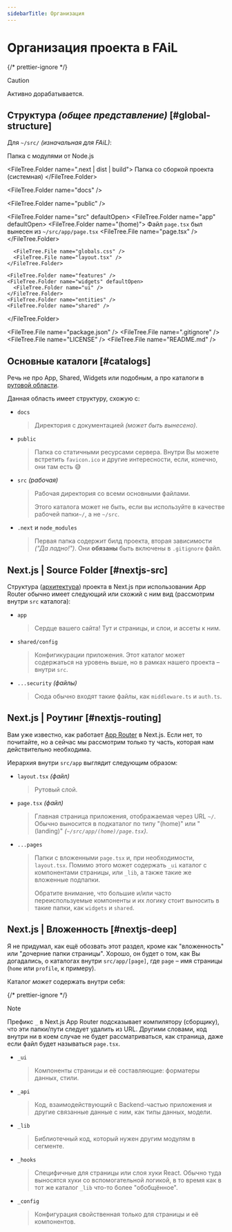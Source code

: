 ```yaml
---
sidebarTitle: Организация
---
```



# Организация проекта в FAiL

{/* prettier-ignore */}
> [!CAUTION]
>
> Активно дорабатывается.

## Структура _(общее представление)_ [#global-structure]

Для `~/src/` _(изначальная для FAiL)_:

<FileTree className="w-full">
  <FileTree.Folder name="node_modules">
    Папка с модулями от Node.js
  </FileTree.Folder>

<FileTree.Folder name=".next | dist | build">
  Папка со сборкой проекта (системная)
</FileTree.Folder>

<FileTree.Folder name="docs" />

<FileTree.Folder name="public" />

  <FileTree.Folder name="src" defaultOpen>
    <FileTree.Folder name="app" defaultOpen>
      <FileTree.Folder name="(home)">
        <span>
          Файл <code>page.tsx</code> был вынесен из
           <code>~/src/app/page.tsx</code>
        </span>
        <FileTree.File name="page.tsx" />
      </FileTree.Folder>

      <FileTree.File name="globals.css" />
      <FileTree.File name="layout.tsx" />
    </FileTree.Folder>

    <FileTree.Folder name="features" />
    <FileTree.Folder name="widgets" defaultOpen>
      <FileTree.Folder name="ui" />
    </FileTree.Folder>
    <FileTree.Folder name="entities" />
    <FileTree.Folder name="shared" />

  </FileTree.Folder>

  <FileTree.File name="package.json" />
  <FileTree.File name=".gitignore" />
  <FileTree.File name="LICENSE" />
  <FileTree.File name="README.md" />
</FileTree>

## Основные каталоги [#catalogs]

Речь не про App, Shared, Widgets или подобным, а про каталоги в
[рутовой области](../fail/organization.mdx#root-zone).

Данная область имеет структуру, схожую с:

- `docs`

  > Директория с документацией _(может быть вынесено)_.

- `public`

  > Папка со статичными ресурсами сервера. Внутри Вы можете встретить
  > `favicon.ico` и другие интересности, если, конечно, они там есть
  > 😅

- `src` _(рабочая)_

  > Рабочая директория со всеми основными файлами.
  >
  > Этого каталога может не быть, если вы используйте в качестве
  > рабочей папки`~/`, а не `~/src`.

- `.next` и `node_modules`

  > Первая папка содержит билд проекта, вторая зависимости _("Да
  > ладно!")_. Они **обязаны** быть включены в `.gitignore` файл.

## Next.js | Source Folder [#nextjs-src]

Структура
([архитектура](https://nextjs.org/docs/app/getting-started/project-structure))
проекта в Next.js при использовании App Router обычно имеет следующий
или схожий с ним вид (рассмотрим внутри `src` каталога):

- `app`

  > Сердце вашего сайта! Тут и страницы, и слои, и ассеты к ним.

- `shared/config`

  > Конфигикурации приложения. Этот каталог может содержаться на
  > уровень выше, но в рамках нашего проекта – внутри `src`.

- `...security` _(файлы)_

  > Сюда обычно входят такие файлы, как `middleware.ts` и `auth.ts`.

## Next.js | Роутинг [#nextjs-routing]

Вам уже известно, как работает
[App Router](https://nextjs.org/docs/app) в Next.js. Если нет, то
почитайте, но а сейчас мы рассмотрим только ту часть, которая нам
действительно необходима.

Иерархия внутри `src/app` выглядит следующим образом:

- `layout.tsx` _(файл)_

  > Рутовый слой.

- `page.tsx` _(файл)_

  > Главная страница приложения, отображаемая через URL `~/`.
  > Обычно выносится в подкаталог по типу "(home)" или "(landing)"
  > _(`~/src/app/(home)/page.tsx`)_.

- `...pages`

  > Папки с вложенными `page.tsx` и, при необходимости, `layout.tsx`.
  > Помимо этого может содержать `_ui` каталог с компонентами
  > страницы, или `_lib`, а также такие же вложенные подпапки.
  >
  > Обратите внимание, что большие и/или часто переиспользуемые
  > компоненты и их логику стоит выносить в такие папки, как
  > `widgets` и `shared`.

## Next.js | Вложенность [#nextjs-deep]

Я не придумал, как ещё обозвать этот раздел, кроме как "вложенность"
или "дочерние папки страницы". Хорошо, он будет о том, как Вы
догадались, о каталогах внутри `src/app/[page]`, где `page` – имя
страницы (`home` или `profile`, к примеру).

Каталог _может_ содержать внутри себя:

{/* prettier-ignore */}
> [!NOTE]
>
> Префикс `_` в Next.js App Router подсказывает компилятору
> (сборщику), что эти папки/пути следует удалить из URL. Другими
> словами, код внутри ни в коем случае не будет рассматриваться, как
> страница, даже если файл будет называться `page.tsx`.

- `_ui`

  > Компоненты страницы и её составляющие: форматеры данных, стили.

- `_api`

  > Код, взаимодействующий с Backend-частью приложения и другие
  > связанные данные с ним, как типы данных, модели.

- `_lib`

  > Библиотечный код, который нужен другим модулям в сегменте.

- `_hooks`

  > Специфичные для страницы или слоя хуки React. Обычно туда
  > выносятся хуки со вспомогательной логикой, в то время как в тот
  > же каталог `_lib` что-то более "обобщённое".

- `_config`

  > Конфигурация свойственная только для страницы и её компонентов.
